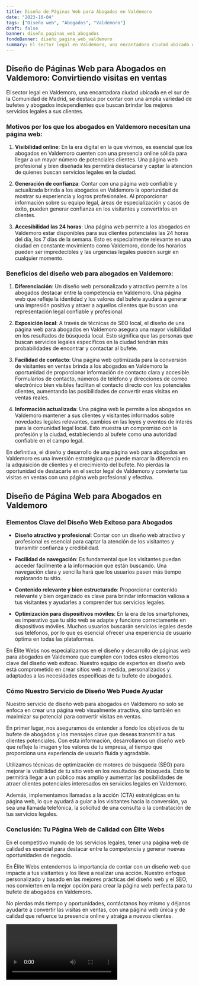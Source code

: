 ```yaml
---
title: Diseño de Páginas Web para Abogados en Valdemoro
date: "2023-10-04"
tags: ["Diseño web", "Abogados", "Valdemoro"]
draft: false
banner: diseño_paginas_web_abogados
fondoBanner: diseño_pagina_web_valdemoro
summary: El sector legal en Valdemoro, una encantadora ciudad ubicada en el sur de la Comunidad de Madrid, se destaca por contar con una amplia variedad de bufetes y abogados independientes que buscan brindar los mejores servicios legales a sus clientes.
---
```



## Diseño de Páginas Web para Abogados en Valdemoro: Convirtiendo visitas en ventas

El sector legal en Valdemoro, una encantadora ciudad ubicada en el sur de la Comunidad de Madrid, se destaca por contar con una amplia variedad de bufetes y abogados independientes que buscan brindar los mejores servicios legales a sus clientes.

### Motivos por los que los abogados en Valdemoro necesitan una página web:

1. **Visibilidad online**: En la era digital en la que vivimos, es esencial que los abogados en Valdemoro cuenten con una presencia online sólida para llegar a un mayor número de potenciales clientes. Una página web profesional y bien diseñada les permitirá destacarse y captar la atención de quienes buscan servicios legales en la ciudad.

2. **Generación de confianza**: Contar con una página web confiable y actualizada brinda a los abogados en Valdemoro la oportunidad de mostrar su experiencia y logros profesionales. Al proporcionar información sobre su equipo legal, áreas de especialización y casos de éxito, pueden generar confianza en los visitantes y convertirlos en clientes.

3. **Accesibilidad las 24 horas**: Una página web permite a los abogados en Valdemoro estar disponibles para sus clientes potenciales las 24 horas del día, los 7 días de la semana. Esto es especialmente relevante en una ciudad en constante movimiento como Valdemoro, donde los horarios pueden ser impredecibles y las urgencias legales pueden surgir en cualquier momento.

### Beneficios del diseño web para abogados en Valdemoro:

1. **Diferenciación**: Un diseño web personalizado y atractivo permite a los abogados destacar entre la competencia en Valdemoro. Una página web que refleje la identidad y los valores del bufete ayudará a generar una impresión positiva y atraer a aquellos clientes que buscan una representación legal confiable y profesional.

2. **Exposición local**: A través de técnicas de SEO local, el diseño de una página web para abogados en Valdemoro asegura una mayor visibilidad en los resultados de búsqueda local. Esto significa que las personas que buscan servicios legales específicos en la ciudad tendrán más probabilidades de encontrar y contactar al bufete.

3. **Facilidad de contacto**: Una página web optimizada para la conversión de visitantes en ventas brinda a los abogados en Valdemoro la oportunidad de proporcionar información de contacto clara y accesible. Formularios de contacto, números de teléfono y direcciones de correo electrónico bien visibles facilitan el contacto directo con los potenciales clientes, aumentando las posibilidades de convertir esas visitas en ventas reales.

4. **Información actualizada**: Una página web le permite a los abogados en Valdemoro mantener a sus clientes y visitantes informados sobre novedades legales relevantes, cambios en las leyes y eventos de interés para la comunidad legal local. Esto muestra un compromiso con la profesión y la ciudad, estableciendo al bufete como una autoridad confiable en el campo legal.

En definitiva, el diseño y desarrollo de una página web para abogados en Valdemoro es una inversión estratégica que puede marcar la diferencia en la adquisición de clientes y el crecimiento del bufete. No pierdas la oportunidad de destacarte en el sector legal de Valdemoro y convierte tus visitas en ventas con una página web profesional y efectiva.

<GifSeo />

<Cta />

## Diseño de Página Web para Abogados en Valdemoro

### Elementos Clave del Diseño Web Exitoso para Abogados

- **Diseño atractivo y profesional**: Contar con un diseño web atractivo y profesional es esencial para captar la atención de los visitantes y transmitir confianza y credibilidad.

- **Facilidad de navegación**: Es fundamental que los visitantes puedan acceder fácilmente a la información que están buscando. Una navegación clara y sencilla hará que los usuarios pasen más tiempo explorando tu sitio.

- **Contenido relevante y bien estructurado**: Proporcionar contenido relevante y bien organizado es clave para brindar información valiosa a tus visitantes y ayudarles a comprender tus servicios legales.

- **Optimización para dispositivos móviles**: En la era de los smartphones, es imperativo que tu sitio web se adapte y funcione correctamente en dispositivos móviles. Muchos usuarios buscarán servicios legales desde sus teléfonos, por lo que es esencial ofrecer una experiencia de usuario óptima en todas las plataformas.

En Élite Webs nos especializamos en el diseño y desarrollo de páginas web para abogados en Valdemoro que cumplen con todos estos elementos clave del diseño web exitoso. Nuestro equipo de expertos en diseño web está comprometido en crear sitios web a medida, personalizados y adaptados a las necesidades específicas de tu bufete de abogados.

### Cómo Nuestro Servicio de Diseño Web Puede Ayudar

Nuestro servicio de diseño web para abogados en Valdemoro no solo se enfoca en crear una página web visualmente atractiva, sino también en maximizar su potencial para convertir visitas en ventas.

En primer lugar, nos aseguramos de entender a fondo los objetivos de tu bufete de abogados y los mensajes clave que deseas transmitir a tus clientes potenciales. Con esta información, desarrollamos un diseño web que refleje la imagen y los valores de tu empresa, al tiempo que proporciona una experiencia de usuario fluida y agradable.

Utilizamos técnicas de optimización de motores de búsqueda (SEO) para mejorar la visibilidad de tu sitio web en los resultados de búsqueda. Esto te permitirá llegar a un público más amplio y aumentar las posibilidades de atraer clientes potenciales interesados en servicios legales en Valdemoro.

Además, implementamos llamadas a la acción (CTA) estratégicas en tu página web, lo que ayudará a guiar a los visitantes hacia la conversión, ya sea una llamada telefónica, la solicitud de una consulta o la contratación de tus servicios legales.

### Conclusión: Tu Página Web de Calidad con Élite Webs

En el competitivo mundo de los servicios legales, tener una página web de calidad es esencial para destacar entre la competencia y generar nuevas oportunidades de negocio.

En Élite Webs entendemos la importancia de contar con un diseño web que impacte a tus visitantes y los lleve a realizar una acción. Nuestro enfoque personalizado y basado en las mejores prácticas del diseño web y el SEO, nos convierten en la mejor opción para crear la página web perfecta para tu bufete de abogados en Valdemoro.

No pierdas más tiempo y oportunidades, contáctanos hoy mismo y déjanos ayudarte a convertir las visitas en ventas, con una página web única y de calidad que refuerce tu presencia online y atraiga a nuevos clientes.

<Video />

<CtaBot job="Abogados" city="Valdemoro" />

<Gmaps query="Valdemoro+españa+maps" />

